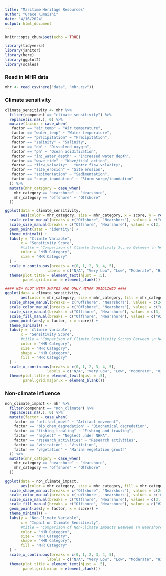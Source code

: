 ```yaml
---
title: "Maritime Heritage Resources"
author: "Grace Kumaishi"
date: "4/16/2024"
output: html_document
---
```


```r
knitr::opts_chunk$set(echo = TRUE)

library(tidyverse)
library(janitor)
library(here)
library(ggplot2)
library(scales)
```

### Read in MHR data ###
```r
mhr <- read_csv(here("data", "mhr.csv"))
```

### Climate sensitivity ###
```r
climate_sensitivity <- mhr %>% 
  filter(component == "climate_sensitivity") %>% 
  replace(is.na(.), 0) %>% 
  mutate(factor = case_when(
   factor == "air_temp" ~ "Air temperature",
   factor == "water_temp" ~ "Water temperature",
   factor == "precipitation" ~ "Precipitation",
   factor == "salinity" ~ "Salinity",
   factor == "do" ~ "Dissolved oxygen",
   factor == "ph" ~ "Ocean acidification",
   factor == "inc_water_depth" ~ "Increased water depth",
   factor == "wave_tide" ~ "Wave/tidal action",
   factor == "flow_velocity" ~ "Water flow velocity",
   factor == "site_erosion" ~ "Site erosion",
   factor == "sedimentation" ~ "Sedimentation",
   factor == "surge_inundation" ~ "Storm surge/inundation"
  )) %>% 
  mutate(mhr_category = case_when(
    mhr_category == "nearshore" ~ "Nearshore",
    mhr_category == "offshore" ~ "Offshore"
  ))
```

```r
ggplot(data = climate_sensitivity, 
       aes(color = mhr_category, size = mhr_category, x = score, y = reorder(factor, score))) +
  scale_color_manual(breaks = c("Offshore", "Nearshore"), values = c("#274863" ,"#aacdec")) +
  scale_size_manual(breaks = c("Offshore", "Nearshore"), values = c(2, 5)) +
  geom_point(stat = "identity") +
  theme_minimal() +
  labs(y = "Climate Variable",
       x = "Sensitivity Score",
       #title = "Comparison of Climate Sensitivity Scores Between \n Nearshore and Offshore Maritime Heritage Resources",
       color = "MHR Category",
       size = "MHR Category"
  ) +
  scale_x_continuous(breaks = c(0, 1, 2, 3, 4, 5),
                   labels = c("N/A", "Very Low", "Low", "Moderate", "High", "Very High")) +
  theme(plot.title = element_text(hjust = .5),
        panel.grid.minor = element_blank())
```

```r
#### NEW PLOT WITH SHAPES AND ONLY MINOR GRIDLINES ####
ggplot(data = climate_sensitivity, 
       aes(color = mhr_category, size = mhr_category, fill = mhr_category, shape = mhr_category)) +
  scale_shape_manual(breaks = c("Offshore", "Nearshore"), values = c(24, 21)) +
  scale_color_manual(breaks = c("Offshore", "Nearshore"), values = c("#274863" ,"#aacdec")) +
  scale_size_manual(breaks = c("Offshore", "Nearshore"), values = c(3, 6)) +
  scale_fill_manual(breaks = c("Offshore", "Nearshore"), values = c("#274863" ,"#aacdec")) +
  geom_point(aes(y = factor, x = score)) +
  theme_minimal() +
  labs(y = "Climate Variable",
       x = "Sensitivity Score",
       #title = "Comparison of Climate Sensitivity Scores Between \n Nearshore and Offshore Maritime Heritage Resources",
       color = "MHR Category",
       size = "MHR Category",
       shape = "MHR Category",
       fill = "MHR Category"
  ) +
  scale_x_continuous(breaks = c(0, 1, 2, 3, 4, 5),
                   labels = c("N/A", "Very Low", "Low", "Moderate", "High", "Very High")) +
  theme(plot.title = element_text(hjust = .5),
        panel.grid.major.x = element_blank()) 
```


### Non-climate influence ###
```r
non_climate_impact <- mhr %>% 
  filter(component == "non_climate") %>% 
  replace(is.na(.), 0) %>% 
  mutate(factor = case_when(
    factor == "artifact_movt" ~ "Artifact movement",
    factor == "bio_chem_degredation" ~ "Biochemical degredation",
    factor == "fishing_trawling" ~ "Fishing and trawling",
    factor == "neglect" ~ "Neglect under NHPA",
    factor == "research_activities" ~ "Research activities",
    factor == "visitation" ~ "Visitation",
    factor == "vegetation" ~ "Marine vegetation growth"
  )) %>% 
  mutate(mhr_category = case_when(
    mhr_category == "nearshore" ~ "Nearshore",
    mhr_category == "offshore" ~ "Offshore"
  ))
```

```r
ggplot(data = non_climate_impact, 
       aes(color = mhr_category, size = mhr_category, fill = mhr_category, shape = mhr_category)) +
  scale_shape_manual(breaks = c("Offshore", "Nearshore"), values = c(24, 21)) +
  scale_color_manual(breaks = c("Offshore", "Nearshore"), values = c("#274863" ,"#aacdec")) +
  scale_size_manual(breaks = c("Offshore", "Nearshore"), values = c(3, 6)) +
  scale_fill_manual(breaks = c("Offshore", "Nearshore"), values = c("#274863" ,"#aacdec")) +
  geom_point(aes(y = factor, x = score)) +
  theme_minimal() +
  labs(y = "Non-Climate Variable",
       x = "Impact on Climate Sensitivity",
       #title = "Comparison of Non-Climate Impacts Between \n Nearshore and Offshore Maritime Heritage Resources",
       color = "MHR Category",
       size = "MHR Category",
       shape = "MHR Category",
       fill = "MHR Category"
  ) +
  scale_x_continuous(breaks = c(0, 1, 2, 3, 4, 5),
                   labels = c("N/A", "Very Low", "Low", "Moderate", "High", "Very High")) +
  theme(plot.title = element_text(hjust = .5),
        panel.grid.minor = element_blank()) 
```






